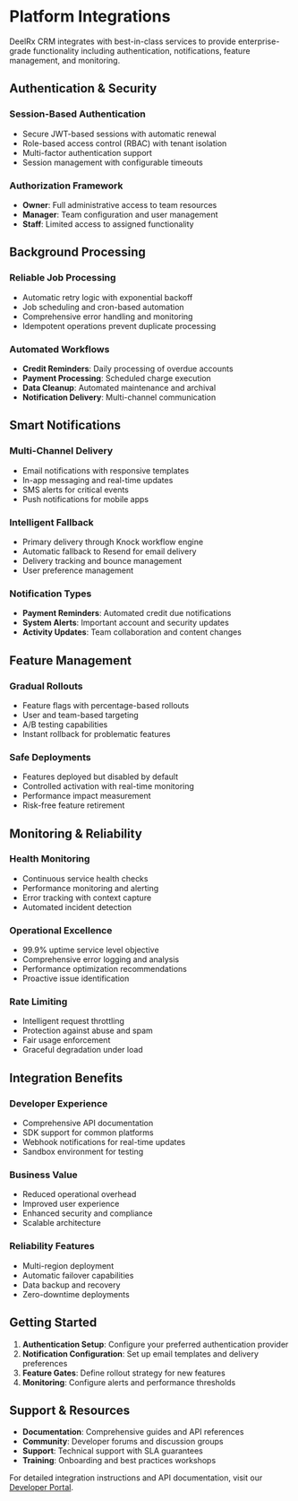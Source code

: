 # Platform Integrations

DeelRx CRM integrates with best-in-class services to provide enterprise-grade functionality including authentication, notifications, feature management, and monitoring.

## Authentication & Security

### Session-Based Authentication
- Secure JWT-based sessions with automatic renewal
- Role-based access control (RBAC) with tenant isolation
- Multi-factor authentication support
- Session management with configurable timeouts

### Authorization Framework
- **Owner**: Full administrative access to team resources
- **Manager**: Team configuration and user management
- **Staff**: Limited access to assigned functionality

## Background Processing

### Reliable Job Processing
- Automatic retry logic with exponential backoff
- Job scheduling and cron-based automation
- Comprehensive error handling and monitoring
- Idempotent operations prevent duplicate processing

### Automated Workflows
- **Credit Reminders**: Daily processing of overdue accounts
- **Payment Processing**: Scheduled charge execution
- **Data Cleanup**: Automated maintenance and archival
- **Notification Delivery**: Multi-channel communication

## Smart Notifications

### Multi-Channel Delivery
- Email notifications with responsive templates
- In-app messaging and real-time updates
- SMS alerts for critical events
- Push notifications for mobile apps

### Intelligent Fallback
- Primary delivery through Knock workflow engine
- Automatic fallback to Resend for email delivery
- Delivery tracking and bounce management
- User preference management

### Notification Types
- **Payment Reminders**: Automated credit due notifications
- **System Alerts**: Important account and security updates
- **Activity Updates**: Team collaboration and content changes

## Feature Management

### Gradual Rollouts
- Feature flags with percentage-based rollouts
- User and team-based targeting
- A/B testing capabilities
- Instant rollback for problematic features

### Safe Deployments
- Features deployed but disabled by default
- Controlled activation with real-time monitoring
- Performance impact measurement
- Risk-free feature retirement

## Monitoring & Reliability

### Health Monitoring
- Continuous service health checks
- Performance monitoring and alerting
- Error tracking with context capture
- Automated incident detection

### Operational Excellence
- 99.9% uptime service level objective
- Comprehensive error logging and analysis
- Performance optimization recommendations
- Proactive issue identification

### Rate Limiting
- Intelligent request throttling
- Protection against abuse and spam
- Fair usage enforcement
- Graceful degradation under load

## Integration Benefits

### Developer Experience
- Comprehensive API documentation
- SDK support for common platforms
- Webhook notifications for real-time updates
- Sandbox environment for testing

### Business Value
- Reduced operational overhead
- Improved user experience
- Enhanced security and compliance
- Scalable architecture

### Reliability Features
- Multi-region deployment
- Automatic failover capabilities
- Data backup and recovery
- Zero-downtime deployments

## Getting Started

1. **Authentication Setup**: Configure your preferred authentication provider
2. **Notification Configuration**: Set up email templates and delivery preferences  
3. **Feature Gates**: Define rollout strategy for new features
4. **Monitoring**: Configure alerts and performance thresholds

## Support & Resources

- **Documentation**: Comprehensive guides and API references
- **Community**: Developer forums and discussion groups
- **Support**: Technical support with SLA guarantees
- **Training**: Onboarding and best practices workshops

For detailed integration instructions and API documentation, visit our [Developer Portal](https://docs.deelrxcrm.app).